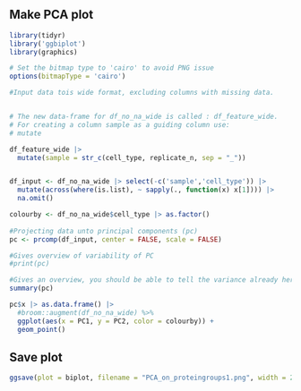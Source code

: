 ## Make PCA plot

```r
library(tidyr)
library('ggbiplot')
library(graphics)

# Set the bitmap type to 'cairo' to avoid PNG issue
options(bitmapType = 'cairo')

#Input data tois wide format, excluding columns with missing data.


# The new data-frame for df_no_na_wide is called : df_feature_wide.
# For creating a column sample as a guiding column use:
# mutate

df_feature_wide |> 
  mutate(sample = str_c(cell_type, replicate_n, sep = "_"))


df_input <- df_no_na_wide |> select(-c('sample','cell_type')) |> 
  mutate(across(where(is.list), ~ sapply(., function(x) x[1]))) |> 
  na.omit() 

colourby <- df_no_na_wide$cell_type |> as.factor()
  
#Projecting data unto principal components (pc)
pc <- prcomp(df_input, center = FALSE, scale = FALSE)

#Gives overview of variability of PC
#print(pc)

#Gives an overview, you should be able to tell the variance already here even without the plot
summary(pc)

pc$x |> as.data.frame() |>
  #broom::augment(df_no_na_wide) %>%
  ggplot(aes(x = PC1, y = PC2, color = colourby)) +
  geom_point()
```

## Save plot

```r
ggsave(plot = biplot, filename = "PCA_on_proteingroups1.png", width = 20, height = 10, units = "cm", path = here("results"))
```
